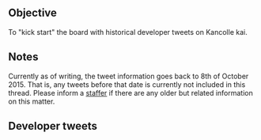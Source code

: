 == Objective ==
To "kick start" the board with historical developer tweets on Kancolle kai.

== Notes ==
Currently as of writing, the tweet information goes back to 8th of October 2015. That is, any tweets before that date is currently not included in this thread. Please inform a [[Kancolle Wiki:Staff|staffer]] if there are any older but related information on this matter.

== Developer tweets ==
{{MultiTweet
|MultiTweetID = ArchivedTweet
|color = #ace
|title = Archived tweet

|link01 = https://twitter.com/KanColle_STAFF/status/652046585426120704
|JP01 = 角川ゲームスさんからリリース予定のPS Vita専用ソフト「艦これ改」の発売が今冬2016年【2/18(木)】に延期されることになりました。より多くのボリュームを実装すべく、現在開発を進めています。購入を検討されてる提督の皆さん、お待たせしてしまい大変申し訳ありません。
|EN01 = 角川ゲームスさんからリリース予定のPS Vita専用ソフト「艦これ改」の発売が今冬2016年【2/18(木)】に延期されることになりました。より多くのボリュームを実装すべく、現在開発を進めています。購入を検討されてる提督の皆さん、お待たせしてしまい大変申し訳ありません。
|TL01 = 

|link02 = https://twitter.com/KanColle_STAFF/status/652048042447630336
|JP02 = 「艦これ改」の【2/18(木)】への発売日変更に伴い、初回生産分特典として【「艦これ」バレンタイン仕様クリアファイル】が追加で準備されます。お待ち頂いていた提督の皆さん、大変申し訳ありません。もう少しだけお時間を頂けますと幸いです。
|EN02 = 「艦これ改」の【2/18(木)】への発売日変更に伴い、初回生産分特典として【「艦これ」バレンタイン仕様クリアファイル】が追加で準備されます。お待ち頂いていた提督の皆さん、大変申し訳ありません。もう少しだけお時間を頂けますと幸いです。
|TL02 = 

|link03 = https://twitter.com/KanColle_STAFF/status/652051072228327424
|JP03 = 本日【10/8(木) 24:00】より、ソニーさんからPS Vita×「艦これ」のコラボモデル、【PS Vita 刻印モデル 「艦これ改」Limited  Edition】の予約が開始されます。
詳細情報はこちらから：http://www.sony.jp/playstation/store/special/psvita/kancollekai/ 
|EN03 = 本日【10/8(木) 24:00】より、ソニーさんからPS Vita×「艦これ」のコラボモデル、【PS Vita 刻印モデル 「艦これ改」Limited  Edition】の予約が開始されます。
詳細情報はこちらから：http://www.sony.jp/playstation/store/special/psvita/kancollekai/ 
|TL03 = 

|link04 = https://twitter.com/KanColle_STAFF/status/676925903499341824
|JP04 = いつまでもその手に持っておける「艦これ」、PS Vita用ソフト「艦これ改」。お待たせして大変申し訳ありません、オリジナル版より少しだけ戦略SLG方向にリファインされ、できるだけ多くの艦娘を搭載して、来年2/18(木)出撃に向けて現在準備中です。
|EN04 = いつまでもその手に持っておける「艦これ」、PS Vita用ソフト「艦これ改」。お待たせして大変申し訳ありません、オリジナル版より少しだけ戦略SLG方向にリファインされ、できるだけ多くの艦娘を搭載して、来年2/18(木)出撃に向けて現在準備中です。
|TL04 = 

|link05 = https://twitter.com/KanColle_STAFF/status/688904804349808641
|JP05 = お待ち頂いていた提督の皆さん、大変お待たせして申し訳ありませんでした。PSVita用ソフト「艦これ改」、開発完了致しました！　昨年11月～12月に実施された秋イベ「突入！海上輸送作戦」時に実装されている全「艦娘」を搭載し、来月【2/18(木)】に発売開始予定です。
|EN05 = お待ち頂いていた提督の皆さん、大変お待たせして申し訳ありませんでした。PSVita用ソフト「艦これ改」、開発完了致しました！　昨年11月～12月に実施された秋イベ「突入！海上輸送作戦」時に実装されている全「艦娘」を搭載し、来月【2/18(木)】に発売開始予定です。
|TL05 = 

|link06 = https://twitter.com/KanColle_STAFF/status/696855925261336576
|JP06 = 【2/18(木)】にPSVita用ソフト「艦これ改」がリリースされます！海外新艦娘も一隻先行実装されますが、同艦は春に本実装予定なので、そのために買う必要はありません。いつまでも「艦娘」と一緒にいたい、戦域SLG型「艦これ」がやってみたい提督方は、どうぞご検討ください！
|EN06 = 【2/18(木)】にPSVita用ソフト「艦これ改」がリリースされます！海外新艦娘も一隻先行実装されますが、同艦は春に本実装予定なので、そのために買う必要はありません。いつまでも「艦娘」と一緒にいたい、戦域SLG型「艦これ」がやってみたい提督方は、どうぞご検討ください！
|TL06 = 

|link07 = https://twitter.com/KanColle_STAFF/status/699027891850317826
|JP07 = 今週【2/18(木)】にPSVita用ソフト「艦これ改」がリリースです！少し地味で静的な「艦これ」ですが、いつまでも艦娘と一緒にいたい、戦域SLG型「艦これ」がやってみたい、マイペースでじっくり艦娘と時間を過ごしたい提督方は、ぜひ手にとって頂ければと思います！
|EN07 = 今週【2/18(木)】にPSVita用ソフト「艦これ改」がリリースです！少し地味で静的な「艦これ」ですが、いつまでも艦娘と一緒にいたい、戦域SLG型「艦これ」がやってみたい、マイペースでじっくり艦娘と時間を過ごしたい提督方は、ぜひ手にとって頂ければと思います！
|TL07 = 

|link08 = https://twitter.com/KanColle_STAFF/status/699384118241415169
|JP08 = いよいよ今週【2/18(木)】にPSVita用ソフト「艦これ改」がリリースされます！少し戦略SLG方向に改装された「艦これ」です。いつまでも艦娘と一緒にいたい、戦域SLG型の「艦これ」をやってみたい、マイペースで艦娘を育てたい提督方は、ぜひ手にとって頂ければと思います。
|EN08 = いよいよ今週【2/18(木)】にPSVita用ソフト「艦これ改」がリリースされます！少し戦略SLG方向に改装された「艦これ」です。いつまでも艦娘と一緒にいたい、戦域SLG型の「艦これ」をやってみたい、マイペースで艦娘を育てたい提督方は、ぜひ手にとって頂ければと思います。
|TL08 = 

|link09 = https://twitter.com/KanColle_STAFF/status/699384557406023680
|JP09 = 今週リリースされるPSVita用「艦これ改」では、最初のスタート時には「丁」「丙」「乙」の三つの難易度から選択できます。今回始めて提督となる方は「丁」を、「艦これ」にある程度慣れている提督方は「丙」をご選択ください。初期艦は、軽巡三隻、駆逐艦八隻の中から選択できます。
|EN09 = 今週リリースされるPSVita用「艦これ改」では、最初のスタート時には「丁」「丙」「乙」の三つの難易度から選択できます。今回始めて提督となる方は「丁」を、「艦これ」にある程度慣れている提督方は「丙」をご選択ください。初期艦は、軽巡三隻、駆逐艦八隻の中から選択できます。
|TL09 = 

|link10 = https://twitter.com/KanColle_STAFF/status/699387897871339520
|JP10 = PSVita用「艦これ改」では、兵站/資源の確保のために各海域への「輸送船」の配備が大切です。ゲーム中盤以降は輸送船団を護る「海上護衛艦隊」の配備も、安定した兵站確保には重要です。艦隊戦力を育成、兵站を確保しつつ、広大な海域の制海権確保と敵深海中枢海域攻略を目指します。
|EN10 = PSVita用「艦これ改」では、兵站/資源の確保のために各海域への「輸送船」の配備が大切です。ゲーム中盤以降は輸送船団を護る「海上護衛艦隊」の配備も、安定した兵站確保には重要です。艦隊戦力を育成、兵站を確保しつつ、広大な海域の制海権確保と敵深海中枢海域攻略を目指します。
|TL10 = 

|link11 = https://twitter.com/KanColle_STAFF/status/699754754012872704
|JP11 = 明日【2/18(木)】に角川ゲームスさんからPSVita用ソフト「艦これ改」がリリースされます。少し戦略SLG方向に改装された「艦これ」です。いつまでも艦娘と共にありたい、戦域SLG型の「艦これ」をやってみたい、という提督方は、ぜひ手にとって挑戦して頂ければと思います！
|EN11 = 明日【2/18(木)】に角川ゲームスさんからPSVita用ソフト「艦これ改」がリリースされます。少し戦略SLG方向に改装された「艦これ」です。いつまでも艦娘と共にありたい、戦域SLG型の「艦これ」をやってみたい、という提督方は、ぜひ手にとって挑戦して頂ければと思います！
|TL11 = 

|link12 = https://twitter.com/KanColle_STAFF/status/699756043815890944
|JP12 = PSVita用「艦これ改」では、本家ブラウザ版「艦これ」といくつかの違いがあります。歴戦の提督方でも初回プレイ時は、必ずマニュアル及び【チュートリアル】をお読み頂けますようお願い致します。同時運用可能な艦隊数は、海上護衛艦隊を除いて最大【八艦隊】です！
|EN12 = PSVita用「艦これ改」では、本家ブラウザ版「艦これ」といくつかの違いがあります。歴戦の提督方でも初回プレイ時は、必ずマニュアル及び【チュートリアル】をお読み頂けますようお願い致します。同時運用可能な艦隊数は、海上護衛艦隊を除いて最大【八艦隊】です！
|TL12 = 

|link13 = https://twitter.com/KanColle_STAFF/status/699758059397120000
|JP13 = PSVita用「艦これ改」の公式情報は、角川ゲームスさんのホームページ等をご覧ください。提督の皆さんへの大切な/急ぎのご案内は、こちらでもご案内させて頂きます。戦域SLG型の「艦これ改」、どうぞよろしくお願い致します。
|EN13 = PSVita用「艦これ改」の公式情報は、角川ゲームスさんのホームページ等をご覧ください。提督の皆さんへの大切な/急ぎのご案内は、こちらでもご案内させて頂きます。戦域SLG型の「艦これ改」、どうぞよろしくお願い致します。
|TL13 = 

|link14 = https://twitter.com/KanColle_STAFF/status/700115136099450880
|JP14 = マルキューサンマル。提督の皆さん、おはようございます！

今日は木曜日！本日は戦域SLG型の「艦これ」、PSVita用ソフト「艦これ改」の発売日です。また、現在「艦これ」では冬イベ【出撃！礼号作戦】＆バレンタインmodeを作戦展開中です。本日も頑張ってまいりましょう！
|EN14 = マルキューサンマル。提督の皆さん、おはようございます！

今日は木曜日！本日は戦域SLG型の「艦これ」、PSVita用ソフト「艦これ改」の発売日です。また、現在「艦これ」では冬イベ【出撃！礼号作戦】＆バレンタインmodeを作戦展開中です。本日も頑張ってまいりましょう！
|TL14 = 

|link15 = https://twitter.com/KanColle_STAFF/status/700116015997321216
|JP15 = 本日【2/18(木)】、角川ゲームスさんと共同開発したPSVita用ソフト「艦これ改」が同社よりリリースされます。少し戦略SLG方向に改装された「艦これ」です。いつまでも艦娘と一緒に、戦域SLG型の「艦これ」をやってみたい、という提督方は、どうぞよろしくお願い致します！
|EN15 = 本日【2/18(木)】、角川ゲームスさんと共同開発したPSVita用ソフト「艦これ改」が同社よりリリースされます。少し戦略SLG方向に改装された「艦これ」です。いつまでも艦娘と一緒に、戦域SLG型の「艦これ」をやってみたい、という提督方は、どうぞよろしくお願い致します！
|TL15 = 

|link16 = https://twitter.com/KanColle_STAFF/status/700116963159216131
|JP16 = PSVita用「艦これ改」では、本家ブラウザ版「艦これ」といくつかの違いがあります。歴戦の提督方でも初回プレイ時は、必ず【チュートリアル】を確認して頂けますようお願い致します。また、新任務＆不具合修正更新パッチは、可能な限り早いタイミングで投入できるように努めます。
|EN16 = PSVita用「艦これ改」では、本家ブラウザ版「艦これ」といくつかの違いがあります。歴戦の提督方でも初回プレイ時は、必ず【チュートリアル】を確認して頂けますようお願い致します。また、新任務＆不具合修正更新パッチは、可能な限り早いタイミングで投入できるように努めます。
|TL16 = 

|link17 = https://twitter.com/KanColle_STAFF/status/700118491899289601
|JP17 = PSVita用「艦これ改」では、「艦娘」や「装備」などの正面装備だけでなく、各海域エリアへの「輸送船団」との配備と、これらを護る「海上護衛艦隊」などの兵站確保も大事です。また出撃に備えて、各種の「演習」を駆使することで艦娘と艦隊の練度を大きく向上させることも可能です。
|EN17 = PSVita用「艦これ改」では、「艦娘」や「装備」などの正面装備だけでなく、各海域エリアへの「輸送船団」との配備と、これらを護る「海上護衛艦隊」などの兵站確保も大事です。また出撃に備えて、各種の「演習」を駆使することで艦娘と艦隊の練度を大きく向上させることも可能です。
|TL17 = 

|link18 = https://twitter.com/KanColle_STAFF/status/700241615395291136
|JP18 = 本日PSVita用「艦これ改」がリリースされました。手にとって頂いた提督の皆さん、ありがとうございます。新任務実装＆不具合修正【更新パッチMod.I】は来週早めに投入すべく現在準備を進めています。
本作情報は公式サイトにて！http://kancolle-vita.com/ 
|EN18 = 本日PSVita用「艦これ改」がリリースされました。手にとって頂いた提督の皆さん、ありがとうございます。新任務実装＆不具合修正【更新パッチMod.I】は来週早めに投入すべく現在準備を進めています。
本作情報は公式サイトにて！http://kancolle-vita.com/ 
|TL18 = 

|link19 = https://twitter.com/KanColle_STAFF/status/700477812268863489
|JP19 = マルキューサンマル。提督の皆さん、おはようございます！

今日は金曜日！昨日PSVita用ソフト「艦これ改」がリリースされました！また、現在本家「艦これ」では冬イベ【出撃！礼号作戦】作戦展開中です。本日も金曜カレーを食べて鋭気を補給して、元気に頑張ってまいりましょう！
|EN19 = マルキューサンマル。提督の皆さん、おはようございます！

今日は金曜日！昨日PSVita用ソフト「艦これ改」がリリースされました！また、現在本家「艦これ」では冬イベ【出撃！礼号作戦】作戦展開中です。本日も金曜カレーを食べて鋭気を補給して、元気に頑張ってまいりましょう！
|TL19 = 

|link20 = https://twitter.com/KanColle_STAFF/status/700481260125196288
|JP20 = PSVita用「艦これ改」、手にとって頂いた提督の皆さん、ありがとうございました！新任務実装＆不具合修正【更新パッチMod.I】は、来週(2/22～)なるべく早めに投入すべくスタンバイ中です。本作情報は公式サイトにて！http://kancolle-vita.com/ 
|EN20 = PSVita用「艦これ改」、手にとって頂いた提督の皆さん、ありがとうございました！新任務実装＆不具合修正【更新パッチMod.I】は、来週(2/22～)なるべく早めに投入すべくスタンバイ中です。本作情報は公式サイトにて！http://kancolle-vita.com/ 
|TL20 = 

|link21 = https://twitter.com/KanColle_STAFF/status/700564350877052932
|JP21 = PSVita用「艦これ改」、手にとって頂いた提督の皆さん、ありがとうございました。<br>
来週2/22(月)に【更新パッチ Mod.I】を配信する準備が完了しました。<br>
新任務及び不具合修正、更新内容は以下の予定です。<br>
・新任務x2の追加実装<br>
・安定性の向上/表示不具合等の修正
|EN21 = PSVita用「艦これ改」、手にとって頂いた提督の皆さん、ありがとうございました。<br>
来週2/22(月)に【更新パッチ Mod.I】を配信する準備が完了しました。<br>
新任務及び不具合修正、更新内容は以下の予定です。<br>
・新任務x2の追加実装<br>
・安定性の向上/表示不具合等の修正
|TL21 = 

|link22 = https://twitter.com/KanColle_STAFF/status/700847713257009152
|JP22 = ヒトマルマルマル。提督の皆さん、おはようございます！

今日は土曜日！二月三回目の週末となりました！PSVita用ソフト「艦これ改」がリリースされ、現在本家「艦これ」では冬イベ2016【出撃！礼号作戦】を作戦展開中です。今週末も元気に頑張ってまいりましょう！
|EN22 = ヒトマルマルマル。提督の皆さん、おはようございます！

今日は土曜日！二月三回目の週末となりました！PSVita用ソフト「艦これ改」がリリースされ、現在本家「艦これ」では冬イベ2016【出撃！礼号作戦】を作戦展開中です。今週末も元気に頑張ってまいりましょう！
|TL22 = 

|link23 = https://twitter.com/KanColle_STAFF/status/700877562759610368
|JP23 = PSVita用「艦これ改」2/22(月) 10:00より【更新パッチ Mod.I】配信を開始します！<br>
更新内容は下記の予定です。<br>
・新任務x2 ＆同褒賞装備の追加実装<br>
・安定性の向上/表示不具合等の修正<br>
詳細情報はこちら！http://kancolle-vita.com/  
|EN23 = PSVita用「艦これ改」2/22(月) 10:00より【更新パッチ Mod.I】配信を開始します！<br>
更新内容は下記の予定です。<br>
・新任務x2 ＆同褒賞装備の追加実装<br>
・安定性の向上/表示不具合等の修正<br>
詳細情報はこちら！http://kancolle-vita.com/  
|TL23 = 

|link24 = https://twitter.com/KanColle_STAFF/status/701225720438091776
|JP24 = 2/25(木)発売予定の【電撃PlayStation】最新号は、「艦これ改」総力特集！同編集部による「艦これ改」特集記事を満載！表紙は、PSVitaを楽しむ夕立改二＆時雨改二の描きおろしが目印です。提督の皆さん、こちらも本屋さんで見かけたらチェックしてみてくださいね！
|EN24 = 2/25(木)発売予定の【電撃PlayStation】最新号は、「艦これ改」総力特集！同編集部による「艦これ改」特集記事を満載！表紙は、PSVitaを楽しむ夕立改二＆時雨改二の描きおろしが目印です。提督の皆さん、こちらも本屋さんで見かけたらチェックしてみてくださいね！
|TL24 = 

|link25 = https://twitter.com/KanColle_STAFF/status/701554722793127940
|JP25 = PSVita「艦これ改」、望外の多くの提督の皆さんに着任して頂きました！本当にありがとうございました！本日この後【2/22(月) 10:00】より【更新パッチ Mod.I】配信を開始致します。本作の詳細情報はこちらから！http://kancolle-vita.com/ 
|EN25 = PSVita「艦これ改」、望外の多くの提督の皆さんに着任して頂きました！本当にありがとうございました！本日この後【2/22(月) 10:00】より【更新パッチ Mod.I】配信を開始致します。本作の詳細情報はこちらから！http://kancolle-vita.com/ 
|TL25 = 

|link26 = https://twitter.com/KanColle_STAFF/status/701556493192007680
|JP26 = 今週【2/25(木)】発売予定の【電撃PlayStation】最新号は、「艦これ改」総力特集！表紙の「PSVitaを楽しむ夕立改二＆時雨改二」の描きおろしが目印です。現在「艦これ改」着任中の提督はもちろん、着任検討中の提督方もぜひ本屋さんでチェックしてみてくださいね！
|EN26 = 今週【2/25(木)】発売予定の【電撃PlayStation】最新号は、「艦これ改」総力特集！表紙の「PSVitaを楽しむ夕立改二＆時雨改二」の描きおろしが目印です。現在「艦これ改」着任中の提督はもちろん、着任検討中の提督方もぜひ本屋さんでチェックしてみてくださいね！
|TL26 = 

|link27 = https://twitter.com/KanColle_STAFF/status/703016773314949120
|JP27 = 先週角川ゲームスさんから発売されたPSVita用「艦これ改」、本当に多くの提督の皆さんが手にとってくださいました。提督の皆さん、心よりお礼申し上げます。ありがとうございました！現在【更新パッチMod.I】を配信中です。http://kancolle-vita.com/ 
|EN27 = 先週角川ゲームスさんから発売されたPSVita用「艦これ改」、本当に多くの提督の皆さんが手にとってくださいました。提督の皆さん、心よりお礼申し上げます。ありがとうございました！現在【更新パッチMod.I】を配信中です。http://kancolle-vita.com/ 
|TL27 = 

|link28 = https://twitter.com/KanColle_STAFF/status/704470337350557696
|JP28 = 先月リリースされたPSVita用「艦これ改」、パッケージ版/ダウンロード版共に本当に多くの提督の皆さんに手にとって頂けました。PSVita提督の皆さん、感謝申し上げます。現在【更新パッチMod.II】を準備中です。http://kancolle-vita.com/ 
|EN28 = 先月リリースされたPSVita用「艦これ改」、パッケージ版/ダウンロード版共に本当に多くの提督の皆さんに手にとって頂けました。PSVita提督の皆さん、感謝申し上げます。現在【更新パッチMod.II】を準備中です。http://kancolle-vita.com/ 
|TL28 = 

|link29 = https://twitter.com/KanColle_STAFF/status/704821776325279744
|JP29 = PSVita用「艦これ改」、パッケージ版/ダウンロード版共に望外の本当に多くの提督の皆さんに手にとって頂けました。提督の皆さん、ありがとうございました！来週投入を目指して、現在【更新パッチMod.II】を準備中です。http://kancolle-vita.com/ 
|EN29 = PSVita用「艦これ改」、パッケージ版/ダウンロード版共に望外の本当に多くの提督の皆さんに手にとって頂けました。提督の皆さん、ありがとうございました！来週投入を目指して、現在【更新パッチMod.II】を準備中です。http://kancolle-vita.com/ 
|TL29 = 

|link30 = https://twitter.com/KanColle_STAFF/status/706640435674918912
|JP30 = PSVita用「艦これ改」、パッケージ版/ダウンロード版合せて約20万人ものVita提督の皆さんに手にとって頂けました。本当にありがとうございました！今週後半に【更新パッチMod.II】を投入すべく、現在準備を進めています。http://kancolle-vita.com/ 
|EN30 = PSVita用「艦これ改」、パッケージ版/ダウンロード版合せて約20万人ものVita提督の皆さんに手にとって頂けました。本当にありがとうございました！今週後半に【更新パッチMod.II】を投入すべく、現在準備を進めています。http://kancolle-vita.com/ 
|TL30 = 

|link31 = https://twitter.com/KanColle_STAFF/status/707004710058786816
|JP31 = PSVita用「艦これ改」、Vita提督の皆さん、本当にありがとうございました！近日中に新任務の実装や不具合修正等の【更新パッチMod.II】を投入すべく、現在準備を進めています。詳細は本日中にこちらからお知らせ予定です。http://kancolle-vita.com/  
|EN31 = PSVita用「艦これ改」、Vita提督の皆さん、本当にありがとうございました！近日中に新任務の実装や不具合修正等の【更新パッチMod.II】を投入すべく、現在準備を進めています。詳細は本日中にこちらからお知らせ予定です。http://kancolle-vita.com/  
|TL31 = 

|link32 = https://twitter.com/KanColle_STAFF/status/707100000283525120
|JP32 = PSVita用「艦これ改」、今週後半の配信を目指して準備を進めていた【更新パッチMod.II】に関する詳細情報が公開されました。Vita提督の皆さん、詳しくはこちらをご参照ください！http://kancolle-vita.com/ 
|EN32 = PSVita用「艦これ改」、今週後半の配信を目指して準備を進めていた【更新パッチMod.II】に関する詳細情報が公開されました。Vita提督の皆さん、詳しくはこちらをご参照ください！http://kancolle-vita.com/ 
|TL32 = 

|link33 = https://twitter.com/KanColle_STAFF/status/707461097113186304
|JP33 = PSVita用「艦これ改」、投入準備を進めていた【更新パッチMod.II】の正式な配信開始日が決定しました。明日【3/10(木) 15:00】より配信開始致します。
同詳細情報はこちらから！http://kancolle-vita.com/ 
|EN33 = PSVita用「艦これ改」、投入準備を進めていた【更新パッチMod.II】の正式な配信開始日が決定しました。明日【3/10(木) 15:00】より配信開始致します。
同詳細情報はこちらから！http://kancolle-vita.com/ 
|TL33 = 

|link34 = https://twitter.com/KanColle_STAFF/status/707727465964154880
|JP34 = PSVita用「艦これ改」【更新パッチMod.II】を、本日【3/10(木) 15:00】より配信開始致します。史/甲向け新任務【遠洋練習航海を実施せよ！】では、「鹿島」が1隻以下の場合、海域で邂逅せずとも艦隊に加わります。http://kancolle-vita.com/ 
|EN34 = PSVita用「艦これ改」【更新パッチMod.II】を、本日【3/10(木) 15:00】より配信開始致します。史/甲向け新任務【遠洋練習航海を実施せよ！】では、「鹿島」が1隻以下の場合、海域で邂逅せずとも艦隊に加わります。http://kancolle-vita.com/ 
|TL34 = 

|link35 = https://twitter.com/KanColle_STAFF/status/707808705362972672
|JP35 = Vita提督の皆さん、お疲れさまです。PSVita用「艦これ改」【更新パッチMod.II】、配信開始致しました！同詳細情報はこちらをご覧ください。http://kancolle-vita.com/ 
|EN35 = Vita提督の皆さん、お疲れさまです。PSVita用「艦これ改」【更新パッチMod.II】、配信開始致しました！同詳細情報はこちらをご覧ください。http://kancolle-vita.com/ 
|TL35 = 

|link36 = 
|JP36 = 
|EN36 = 
|TL36 = 

|link37 = 
|JP37 = 
|EN37 = 
|TL37 = 

|link38 = 
|JP38 = 
|EN38 = 
|TL38 = 

|link39 = 
|JP39 = 
|EN39 = 
|TL39 = 

|link40 = 
|JP40 = 
|EN40 = 
|TL40 = 
}}<ac_metadata title="Archived developer tweets"> </ac_metadata>